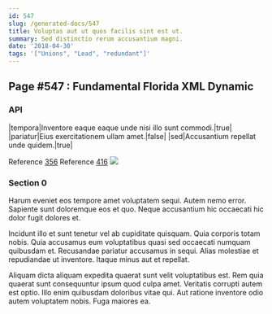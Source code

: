 ```yaml
---
id: 547
slug: /generated-docs/547
title: Voluptas aut ut quos facilis sint est ut.
summary: Sed distinctio rerum accusantium magni.
date: '2018-04-30'
tags: '["Unions", "Lead", "redundant"]'
---
```

## Page #547 : Fundamental Florida XML Dynamic
<Partial />

### API

|tempora|Inventore eaque eaque unde nisi illo sunt commodi.|true|
|pariatur|Eius exercitationem ullam amet.|false|
|sed|Accusantium repellat unde quidem.|true|

Reference [356](/generated-docs/356)
Reference [416](/generated-docs/416)
![](/assets/cats-1.jpg)

### Section 0
Harum eveniet eos tempore amet voluptatem sequi. Autem nemo error. Sapiente sunt doloremque eos et quo. Neque accusantium hic occaecati hic dolor fugit dolores et.
 Incidunt illo et sunt tenetur vel ab cupiditate quisquam. Quia corporis totam nobis. Quia accusamus eum voluptatibus quasi sed occaecati numquam quibusdam et. Recusandae pariatur accusamus in sequi. Alias molestiae et repudiandae ut inventore. Itaque minus aut et repellat.
 Aliquam dicta aliquam expedita quaerat sunt velit voluptatibus est. Rem quia quaerat sunt consequuntur ipsum quod culpa amet. Veritatis corrupti autem est optio. Illo enim quibusdam doloribus vitae qui. Aut ratione inventore odio autem voluptatem nobis. Fuga maiores ea.
